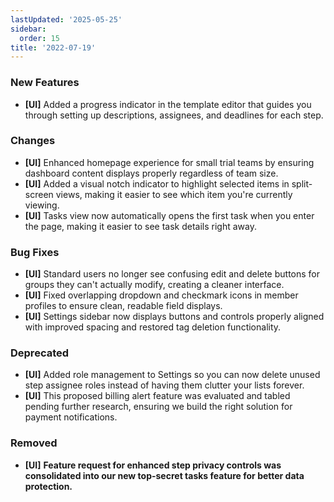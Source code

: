 ```yaml
---
lastUpdated: '2025-05-25'
sidebar:
  order: 15
title: '2022-07-19'
---
```


### New Features

- **[UI]** Added a progress indicator in the template editor that guides you through setting up descriptions, assignees, and deadlines for each step.

### Changes

- **[UI]** Enhanced homepage experience for small trial teams by ensuring dashboard content displays properly regardless of team size.
- **[UI]** Added a visual notch indicator to highlight selected items in split-screen views, making it easier to see which item you're currently viewing.
- **[UI]** Tasks view now automatically opens the first task when you enter the page, making it easier to see task details right away.

### Bug Fixes

- **[UI]** Standard users no longer see confusing edit and delete buttons for groups they can't actually modify, creating a cleaner interface.
- **[UI]** Fixed overlapping dropdown and checkmark icons in member profiles to ensure clean, readable field displays.
- **[UI]** Settings sidebar now displays buttons and controls properly aligned with improved spacing and restored tag deletion functionality.

### Deprecated

- **[UI]** Added role management to Settings so you can now delete unused step assignee roles instead of having them clutter your lists forever.
- **[UI]** This proposed billing alert feature was evaluated and tabled pending further research, ensuring we build the right solution for payment notifications.

### Removed

- **[UI]** **Feature request for enhanced step privacy controls was consolidated into our new top-secret tasks feature for better data protection.**